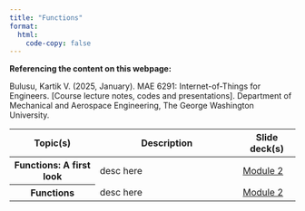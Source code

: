 ```yaml
---
title: "Functions"
format: 
  html:
    code-copy: false
---
```

<html>
<head>
    <style>
        body {
            -webkit-user-select: none; /* Safari */
            -moz-user-select: none; /* Firefox */
            -ms-user-select: none; /* IE10+/Edge */
            user-select: none; /* Standard */
        }
    </style>
</head>
<body>

:::{.callout-note}
**Referencing the content on this webpage:**

Bulusu, Kartik V. (2025, January). MAE 6291: Internet-of-Things for Engineers. [Course lecture notes, codes and presentations]. Department of Mechanical and Aerospace Engineering, The George Washington University.
:::

<!-- Schedule [*week-by-week*]

::: {.callout-warning appearance="simple"}
**The course schedule below will be updated on a weekly basis during the Spring 2025 semester.**
::: -->

<!-- ::: {.callout-important appearance="default" title="Final Project Due Date"}
The Final Project deliverables are due on **December 05, 2023, 11:59 PM**. Check-out the schedule to learn more about where to [submit all the deliverables](schedule.qmd#final-project).
::: -->

<style>
        .thumbnail {
            width: 100px; 
            cursor: pointer;
        }

        #popupContainer {
            display: none;
            position: fixed;
            top: 0;
            left: 0;
            width: 100%;
            height: 100%;
            background: rgba(0, 0, 0, 0.7);
            justify-content: center;
            align-items: center;
        }

        #popupImage {
            max-width: 80%;
            max-height: 80%;
        }
    </style>

<table class="table table-hover w-auto">
  <colgroup>
    <col style="width:30%">
    <col style="width:50%">
    <col style="width:20%">
    <!-- <col style="width:32%"> -->
  </colgroup>
  <thead>
    <tr>
      <th scope="col">Topic(s) </th>
      <th scope="col">Description </th>
      <th scope="col">Slide deck(s) </th>
      <!--- <th scope="col">Column heading</th> -->
    </tr>
  </thead>
  <tbody>
    <tr class="table-secondary">
      <th scope="row">Functions: A first look</th>
        <td>
            desc here
        </td>
        <td>
            <a href="./unit0/modules/module2.qmd">Module 2 </a>
        </td>
    </tr>
    <tr class="table-secondary">
      <th scope="row">Functions</th>
        <td>
            desc here
        </td>
        <td>
            <a href="./unit1/modules/module2.qmd">Module 2 </a>
        </td>
    </tr>
  </tbody>
</table>

